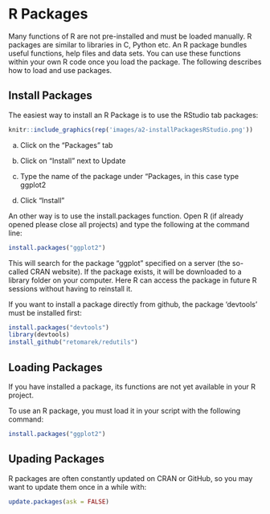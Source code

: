 # R Packages {#packages}
Many functions of R are not pre-installed and must be loaded manually. R packages are similar to libraries in C, Python etc. An R package bundles useful functions, help files and data sets. You can use these functions within your own R code once you load the package. The following describes how to load and use packages.

## Install Packages
The easiest way to install an R Package is to use the RStudio tab packages:

```r
knitr::include_graphics(rep('images/a2-installPackagesRStudio.png'))
```

a) Click on the “Packages” tab

b) Click on “Install” next to Update

c) Type the name of the package under “Packages, in this case type ggplot2

d) Click “Install”

An other way is to use the install.packages function.
Open R (if already opened please close all projects) and type the following at the command line:
```r
install.packages("ggplot2")
```

This will search for the package "ggplot" specified on a server (the so-called CRAN website). If the package exists, it will be downloaded to a library folder on your computer. Here R can access the package in future R sessions without having to reinstall it.

If you want to install a package directly from github, the package 'devtools' must be installed first:

```r
install.packages("devtools")
library(devtools)
install_github("retomarek/redutils")
```

## Loading Packages
If you have installed a package, its functions are not yet available in your R project.

To use an R package, you must load it in your script with the following command:

```r
install.packages("ggplot2")
```

## Upading Packages
R packages are often constantly updated on CRAN or GitHub, so you may want to update them once in a while with:
```r
update.packages(ask = FALSE)
```
